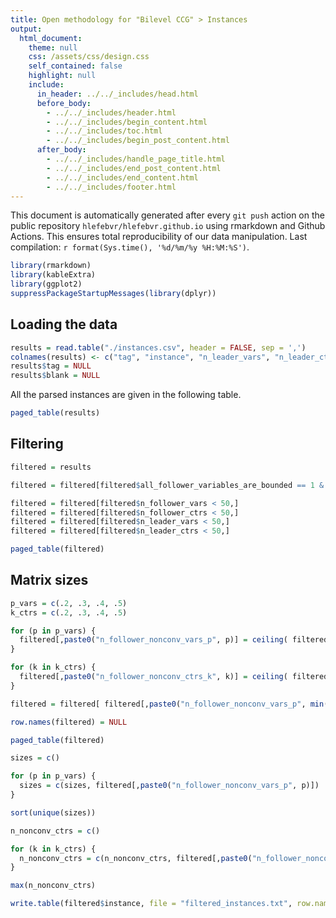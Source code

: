 ```yaml
---
title: Open methodology for "Bilevel CCG" > Instances
output: 
  html_document:
    theme: null
    css: /assets/css/design.css
    self_contained: false
    highlight: null
    include:
      in_header: ../../_includes/head.html
      before_body: 
        - ../../_includes/header.html
        - ../../_includes/begin_content.html
        - ../../_includes/toc.html
        - ../../_includes/begin_post_content.html
      after_body: 
        - ../../_includes/handle_page_title.html
        - ../../_includes/end_post_content.html
        - ../../_includes/end_content.html
        - ../../_includes/footer.html
---
```


<div class="warning">This document is automatically generated after every `git push` action on the public repository `hlefebvr/hlefebvr.github.io` using rmarkdown and Github Actions. This ensures total reproducibility of our data manipulation. Last compilation: `r format(Sys.time(), '%d/%m/%y %H:%M:%S')`.</div>


```r
library(rmarkdown)
library(kableExtra)
library(ggplot2)
suppressPackageStartupMessages(library(dplyr))
```

## Loading the data

```r
results = read.table("./instances.csv", header = FALSE, sep = ',')
colnames(results) <- c("tag", "instance", "n_leader_vars", "n_leader_ctrs", "n_follower_vars", "n_follower_ctrs", "n_uncertainty_set_vars", "n_uncertainty_set_ctrs", "n_second_stage_dual_vars", "n_second_stage_dual_ctrs", "all_linking_variables_are_binary", "all_follower_variables_are_bounded", "blank")
results$tag = NULL
results$blank = NULL
```

All the parsed instances are given in the following table.

```r
paged_table(results)
```

## Filtering 

```r

filtered = results

filtered = filtered[filtered$all_follower_variables_are_bounded == 1 & filtered$all_linking_variables_are_binary == 1,]

filtered = filtered[filtered$n_follower_vars < 50,]
filtered = filtered[filtered$n_follower_ctrs < 50,]
filtered = filtered[filtered$n_leader_vars < 50,]
filtered = filtered[filtered$n_leader_ctrs < 50,]

paged_table(filtered)
```

## Matrix sizes 

```r
p_vars = c(.2, .3, .4, .5)
k_ctrs = c(.2, .3, .4, .5)

for (p in p_vars) {
  filtered[,paste0("n_follower_nonconv_vars_p", p)] = ceiling( filtered$n_follower_vars * p )
}

for (k in k_ctrs) {
  filtered[,paste0("n_follower_nonconv_ctrs_k", k)] = ceiling( filtered$n_follower_ctrs * k )
}

filtered = filtered[ filtered[,paste0("n_follower_nonconv_vars_p", min(p_vars))] > 1 ,]

row.names(filtered) = NULL

paged_table(filtered)
```

```r
sizes = c()

for (p in p_vars) {
  sizes = c(sizes, filtered[,paste0("n_follower_nonconv_vars_p", p)])  
}

sort(unique(sizes))
``` 

```r
n_nonconv_ctrs = c()

for (k in k_ctrs) {
  n_nonconv_ctrs = c(n_nonconv_ctrs, filtered[,paste0("n_follower_nonconv_ctrs_k", k)])  
}

max(n_nonconv_ctrs)
```

```r
write.table(filtered$instance, file = "filtered_instances.txt", row.names = FALSE, col.names = FALSE, quote = FALSE)
```
